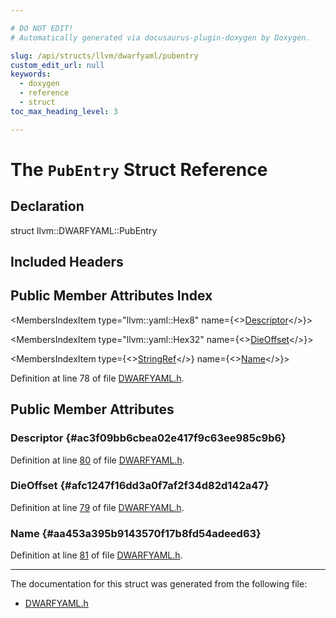 ```yaml
---

# DO NOT EDIT!
# Automatically generated via docusaurus-plugin-doxygen by Doxygen.

slug: /api/structs/llvm/dwarfyaml/pubentry
custom_edit_url: null
keywords:
  - doxygen
  - reference
  - struct
toc_max_heading_level: 3

---
```





# The `PubEntry` Struct Reference

<DoxygenPage pluginConfig={pluginConfig}>



## Declaration

<CodeBlock>struct llvm::DWARFYAML::PubEntry</CodeBlock>

## Included Headers

<IncludesList>
<IncludesListItem
  filePath="llvm/ObjectYAML/DWARFYAML.h"
  permalink="/docs/api/files/include/include/llvm/include/llvm/objectyaml/dwarfyaml-h"
  isLocal="true" />
</IncludesList>

## Public Member Attributes Index

<MembersIndex>

<MembersIndexItem
  type="llvm::yaml::Hex8"
  name={<><a href="#ac3f09bb6cbea02e417f9c63ee985c9b6">Descriptor</a></>}>
</MembersIndexItem>

<MembersIndexItem
  type="llvm::yaml::Hex32"
  name={<><a href="#afc1247f16dd3a0f7af2f34d82d142a47">DieOffset</a></>}>
</MembersIndexItem>

<MembersIndexItem
  type={<><a href="/docs/api/classes/llvm/stringref">StringRef</a></>}
  name={<><a href="#aa453a395b9143570f17b8fd54adeed63">Name</a></>}>
</MembersIndexItem>

</MembersIndex>


Definition at line 78 of file <a href="/docs/api/files/include/include/llvm/include/llvm/objectyaml/dwarfyaml-h">DWARFYAML.h</a>.

<SectionDefinition>

## Public Member Attributes

### Descriptor {#ac3f09bb6cbea02e417f9c63ee985c9b6}

<MemberDefinition
  prototype="llvm::yaml::Hex8 llvm::DWARFYAML::PubEntry::Descriptor">

Definition at line <a href="/docs/api/files/include/include/llvm/include/llvm/objectyaml/dwarfyaml-h/#l00080">80</a> of file <a href="/docs/api/files/include/include/llvm/include/llvm/objectyaml/dwarfyaml-h">DWARFYAML.h</a>.
</MemberDefinition>

### DieOffset {#afc1247f16dd3a0f7af2f34d82d142a47}

<MemberDefinition
  prototype="llvm::yaml::Hex32 llvm::DWARFYAML::PubEntry::DieOffset">

Definition at line <a href="/docs/api/files/include/include/llvm/include/llvm/objectyaml/dwarfyaml-h/#l00079">79</a> of file <a href="/docs/api/files/include/include/llvm/include/llvm/objectyaml/dwarfyaml-h">DWARFYAML.h</a>.
</MemberDefinition>

### Name {#aa453a395b9143570f17b8fd54adeed63}

<MemberDefinition
  prototype="StringRef llvm::DWARFYAML::PubEntry::Name">

Definition at line <a href="/docs/api/files/include/include/llvm/include/llvm/objectyaml/dwarfyaml-h/#l00081">81</a> of file <a href="/docs/api/files/include/include/llvm/include/llvm/objectyaml/dwarfyaml-h">DWARFYAML.h</a>.
</MemberDefinition>

</SectionDefinition>

<hr/>

The documentation for this struct was generated from the following file:

<ul>
<li><a href="/docs/api/files/include/include/llvm/include/llvm/objectyaml/dwarfyaml-h">DWARFYAML.h</a></li>
</ul>

</DoxygenPage>
